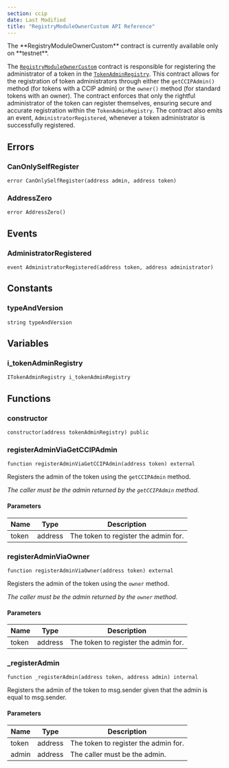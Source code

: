 ```yaml
---
section: ccip
date: Last Modified
title: "RegistryModuleOwnerCustom API Reference"
---
```



<CcipCommon callout="importCCIPPackage" />

<Aside type="note" title="Testnet Only">
  The **RegistryModuleOwnerCustom** contract is currently available only on **testnet**.
</Aside>

The [`RegistryModuleOwnerCustom`](https://github.com/smartcontractkit/ccip/tree/release/contracts-ccip-1.5.0/contracts/src/v0.8/ccip/tokenAdminRegistry/RegistryModuleOwnerCustom.sol) contract is responsible for registering the administrator of a token in the [`TokenAdminRegistry`](/ccip/api-reference/token-admin-registry). This contract allows for the registration of token administrators through either the `getCCIPAdmin()` method (for tokens with a CCIP admin) or the `owner()` method (for standard tokens with an owner). The contract enforces that only the rightful administrator of the token can register themselves, ensuring secure and accurate registration within the `TokenAdminRegistry`. The contract also emits an event, `AdministratorRegistered`, whenever a token administrator is successfully registered.

## Errors

### CanOnlySelfRegister

```solidity
error CanOnlySelfRegister(address admin, address token)
```

### AddressZero

```solidity
error AddressZero()
```

## Events

### AdministratorRegistered

```solidity
event AdministratorRegistered(address token, address administrator)
```

## Constants

### typeAndVersion

```solidity
string typeAndVersion
```

## Variables

### i_tokenAdminRegistry

```solidity
ITokenAdminRegistry i_tokenAdminRegistry
```

## Functions

### constructor

```solidity
constructor(address tokenAdminRegistry) public
```

### registerAdminViaGetCCIPAdmin

```solidity
function registerAdminViaGetCCIPAdmin(address token) external
```

Registers the admin of the token using the `getCCIPAdmin` method.

_The caller must be the admin returned by the `getCCIPAdmin` method._

#### Parameters

| Name  | Type    | Description                          |
| ----- | ------- | ------------------------------------ |
| token | address | The token to register the admin for. |

### registerAdminViaOwner

```solidity
function registerAdminViaOwner(address token) external
```

Registers the admin of the token using the `owner` method.

_The caller must be the admin returned by the `owner` method._

#### Parameters

| Name  | Type    | Description                          |
| ----- | ------- | ------------------------------------ |
| token | address | The token to register the admin for. |

### \_registerAdmin

```solidity
function _registerAdmin(address token, address admin) internal
```

Registers the admin of the token to msg.sender given that the admin is equal to msg.sender.

#### Parameters

| Name  | Type    | Description                          |
| ----- | ------- | ------------------------------------ |
| token | address | The token to register the admin for. |
| admin | address | The caller must be the admin.        |
